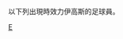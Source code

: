 {{Catnav|頁面分類|...|荷蘭足球|荷蘭足球俱樂部|效力荷蘭球會的球員}}

以下列出現時效力伊高斯的足球員。
{{Commonscat|Players of Go Ahead Eagles}}

[[Category:效力荷蘭球會的球員|E]]